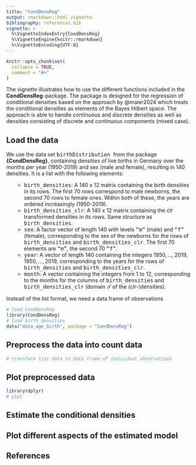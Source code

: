 ```yaml
---
title: "CondDensReg"
output: rmarkdown::html_vignette
bibliography: references.bib 
vignette: >
  %\VignetteIndexEntry{CondDensReg}
  %\VignetteEngine{knitr::rmarkdown}
  %\VignetteEncoding{UTF-8}
---
```


```r
knitr::opts_chunk$set(
  collapse = TRUE,
  comment = "#>"
)
```
The vignette illustrates how to use the different functions included in the **CondDensReg**-package. The package is designed for the regression of conditional densities based on the approach by @maier2024 which treats the conditional densities as elements of the Bayes Hilbert space. The approach is able to handle continuous and discrete densities as well as densities consisting of discrete and continuous components (mixed case).

## Load the data
We use the data set <tt> birthDistribution </tt> from the package **{CondDensReg}**, containing densities of live births in Germany over the months per year (1950-2019) and sex (male and female), resulting in 140 densities.
It is a list with the following elements:
<ul>
* <tt>birth_densities</tt>:
A 140 x 12 matrix containing the birth densities in its rows. The first 70 rows correspond to male newborns, the second 70 rows to female ones. Within both of these, the years are ordered increasingly (1950-2019).
* <tt>birth_densities_clr</tt>:
A 140 x 12 matrix containing the clr transformed densities in its rows. Same structure as <tt>birth_densities</tt>.
* <tt>sex</tt>:
A factor vector of length 140 with levels <tt>"m"</tt> (male) and <tt>"f"</tt> (female), corresponding to the sex of the newborns for the rows of <tt>birth_densities</tt> and <tt>birth_densities_clr</tt>. The first 70 elements are <tt>"m"</tt>, the second 70 <tt>"f"</tt>.
* <tt>year</tt>:
A vector of length 140 containing the integers $1950, \ldots, 2019, 1950, \ldots, 2019$, corresponding to the years for the rows of <tt>birth_densities</tt> and <tt>birth_densities_clr</tt>.
* <tt>month</tt>:
A vector containing the integers from 1 to 12, corresponding to the months for the columns of <tt>birth_densities</tt> and <tt>birth_densities_clr</tt> (domain $\mathcal{T}$ of the (clr-)densities).
</ul>

Instead of the list format, we need a data frame of observations
```r
# load CondDensReg
library(CondDensReg)
# load birth_densities
data("data_age_birth", package = "CondDensReg")
```

## Preprocess the data into count data
```r
# transform list data in data frame of individual observations

```
## Plot preprocessed data

```r
library(dplyr)
# plot


```

## Estimate the conditional densities

## Plot different aspects of the estimated model

## References 

